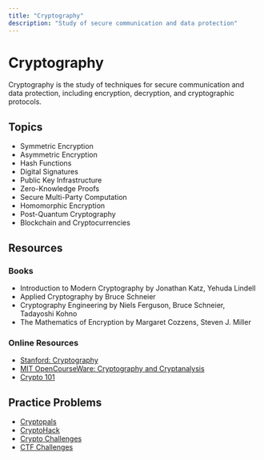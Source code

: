 ```yaml
---
title: "Cryptography"
description: "Study of secure communication and data protection"
---
```


# Cryptography

Cryptography is the study of techniques for secure communication and data protection, including encryption, decryption, and cryptographic protocols.

## Topics

- Symmetric Encryption
- Asymmetric Encryption
- Hash Functions
- Digital Signatures
- Public Key Infrastructure
- Zero-Knowledge Proofs
- Secure Multi-Party Computation
- Homomorphic Encryption
- Post-Quantum Cryptography
- Blockchain and Cryptocurrencies

## Resources

### Books

- Introduction to Modern Cryptography by Jonathan Katz, Yehuda Lindell
- Applied Cryptography by Bruce Schneier
- Cryptography Engineering by Niels Ferguson, Bruce Schneier, Tadayoshi Kohno
- The Mathematics of Encryption by Margaret Cozzens, Steven J. Miller

### Online Resources

- [Stanford: Cryptography](https://www.coursera.org/learn/crypto)
- [MIT OpenCourseWare: Cryptography and Cryptanalysis](https://ocw.mit.edu/courses/electrical-engineering-and-computer-science/6-875-cryptography-and-cryptanalysis-spring-2005/)
- [Crypto 101](https://www.crypto101.io/)

## Practice Problems

- [Cryptopals](https://cryptopals.com/)
- [CryptoHack](https://cryptohack.org/)
- [Crypto Challenges](https://cryptochallenge.io/)
- [CTF Challenges](https://ctftime.org/) 